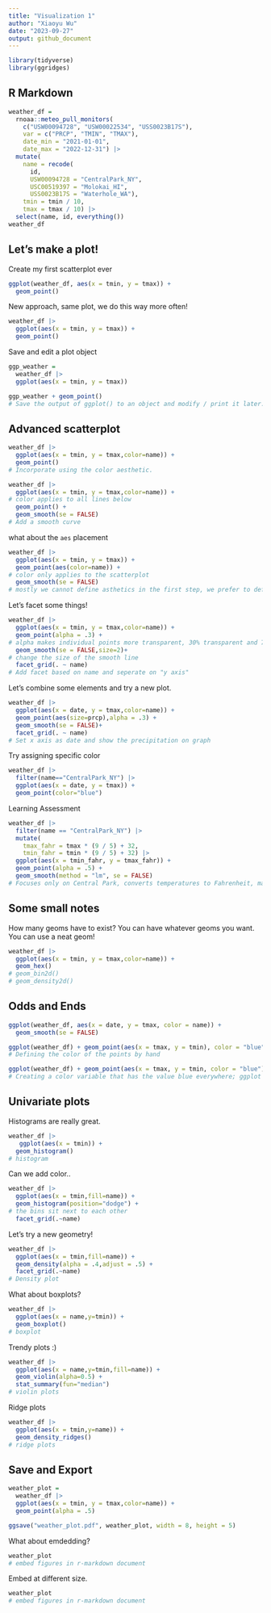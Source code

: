 ```yaml
---
title: "Visualization 1"
author: "Xiaoyu Wu"
date: "2023-09-27"
output: github_document
---
```


```r
library(tidyverse)
library(ggridges)
```

## R Markdown

```r
weather_df = 
  rnoaa::meteo_pull_monitors(
    c("USW00094728", "USW00022534", "USS0023B17S"),
    var = c("PRCP", "TMIN", "TMAX"), 
    date_min = "2021-01-01",
    date_max = "2022-12-31") |>
  mutate(
    name = recode(
      id, 
      USW00094728 = "CentralPark_NY", 
      USC00519397 = "Molokai_HI",
      USS0023B17S = "Waterhole_WA"),
    tmin = tmin / 10,
    tmax = tmax / 10) |>
  select(name, id, everything())
weather_df
```

## Let's make a plot! 
Create my first scatterplot ever 
```r
ggplot(weather_df, aes(x = tmin, y = tmax)) + 
  geom_point()
```
New approach, same plot, we do this way more often!  
```r
weather_df |>
  ggplot(aes(x = tmin, y = tmax)) + 
  geom_point()
```
Save and edit a plot object 
```r
ggp_weather = 
  weather_df |>
  ggplot(aes(x = tmin, y = tmax)) 

ggp_weather + geom_point()
# Save the output of ggplot() to an object and modify / print it later.
```

## Advanced scatterplot

```r
weather_df |>
  ggplot(aes(x = tmin, y = tmax,color=name)) + 
  geom_point()
# Incorporate using the color aesthetic.
```

```r
weather_df |>
  ggplot(aes(x = tmin, y = tmax,color=name)) + 
# color applies to all lines below 
  geom_point() +
  geom_smooth(se = FALSE)
# Add a smooth curve
```
what about the `aes` placement 
```r
weather_df |>
  ggplot(aes(x = tmin, y = tmax)) + 
  geom_point(aes(color=name)) +
# color only applies to the scatterplot
  geom_smooth(se = FALSE)
# mostly we cannot define asthetics in the first step, we prefer to define in geom_point so that the color is not everywhere 
```
Let's facet some things! 
```r
weather_df |>
  ggplot(aes(x = tmin, y = tmax,color=name)) + 
  geom_point(alpha = .3) +
# alpha makes individual points more transparent, 30% transparent and 70% solid.  
  geom_smooth(se = FALSE,size=2)+
# change the size of the smooth line 
  facet_grid(. ~ name)
# Add facet based on name and seperate on "y axis"
```
Let's combine some elements and try a new plot. 
```r
weather_df |>
  ggplot(aes(x = date, y = tmax,color=name)) + 
  geom_point(aes(size=prcp),alpha = .3) +
  geom_smooth(se = FALSE)+
  facet_grid(. ~ name)
# Set x axis as date and show the precipitation on graph 
```
Try assigning specific color 
```r
weather_df |>
  filter(name=="CentralPark_NY") |>
  ggplot(aes(x = date, y = tmax)) + 
  geom_point(color="blue")
```

Learning Assessment 
```r
weather_df |> 
  filter(name == "CentralPark_NY") |> 
  mutate(
    tmax_fahr = tmax * (9 / 5) + 32,
    tmin_fahr = tmin * (9 / 5) + 32) |> 
  ggplot(aes(x = tmin_fahr, y = tmax_fahr)) +
  geom_point(alpha = .5) + 
  geom_smooth(method = "lm", se = FALSE)
# Focuses only on Central Park, converts temperatures to Fahrenheit, makes a scatterplot of min vs. max temperature, and overlays a linear regression line (using options in geom_smooth(). 
```
## Some small notes

How many geoms have to exist?
You can have whatever geoms you want. 
You can use a neat geom!
```r
weather_df |>
  ggplot(aes(x = tmin, y = tmax,color=name)) + 
  geom_hex() 
# geom_bin2d()
# geom_density2d()
```

## Odds and Ends 

```r
ggplot(weather_df, aes(x = date, y = tmax, color = name)) + 
  geom_smooth(se = FALSE) 
```

```r
ggplot(weather_df) + geom_point(aes(x = tmax, y = tmin), color = "blue")
# Defining the color of the points by hand
```

```r
ggplot(weather_df) + geom_point(aes(x = tmax, y = tmin, color = "blue"))
# Creating a color variable that has the value blue everywhere; ggplot is then assigning colors according to this variable using the default color scheme.
```

## Univariate plots
Histograms are really great.
```r
weather_df |> 
   ggplot(aes(x = tmin)) + 
  geom_histogram()
# histogram
```
Can we add color..

```r
weather_df |> 
  ggplot(aes(x = tmin,fill=name)) + 
  geom_histogram(position="dodge") +
# the bins sit next to each other 
  facet_grid(.~name)
```
Let's try a new geometry!
```r
weather_df |> 
  ggplot(aes(x = tmin,fill=name)) + 
  geom_density(alpha = .4,adjust = .5) +
  facet_grid(.~name)
# Density plot
```

What about boxplots?

```r
weather_df |> 
  ggplot(aes(x = name,y=tmin)) + 
  geom_boxplot()
# boxplot
```
Trendy plots :)
```r
weather_df |> 
  ggplot(aes(x = name,y=tmin,fill=name)) + 
  geom_violin(alpha=0.5) + 
  stat_summary(fun="median")
# violin plots
```
Ridge plots
```r
weather_df |> 
  ggplot(aes(x = tmin,y=name)) + 
  geom_density_ridges() 
# ridge plots
```
## Save and Export 
```r
weather_plot =
  weather_df |> 
  ggplot(aes(x = tmin, y = tmax,color=name)) + 
  geom_point(alpha = .5) 

ggsave("weather_plot.pdf", weather_plot, width = 8, height = 5)
```
What about emdedding? 
```r
weather_plot
# embed figures in r-markdown document 
```
Embed at different size. 
```r
weather_plot
# embed figures in r-markdown document 
```

